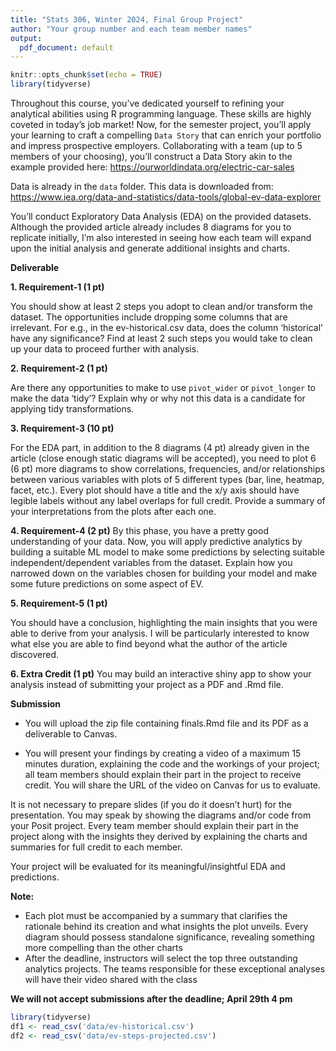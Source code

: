 ```yaml
---
title: "Stats 306, Winter 2024, Final Group Project"
author: "Your group number and each team member names"
output:
  pdf_document: default
---
```


```r
knitr::opts_chunk$set(echo = TRUE)
library(tidyverse)
```


Throughout this course, you've dedicated yourself to refining your analytical abilities using R programming language. These skills are highly coveted in today's job market! Now, for the semester project, you'll apply your learning to craft a compelling `Data Story` that can enrich your portfolio and impress prospective employers. Collaborating with a team (up to 5 members of your choosing), you'll construct a Data Story akin to the example provided here: <https://ourworldindata.org/electric-car-sales>

Data is already in the `data` folder. This data is downloaded from: <https://www.iea.org/data-and-statistics/data-tools/global-ev-data-explorer>

You'll conduct Exploratory Data Analysis (EDA) on the provided datasets. Although the provided article already includes 8 diagrams for you to replicate initially, I'm also interested in seeing how each team will expand upon the initial analysis and generate additional insights and charts.

**Deliverable**

**1.  Requirement-1 (1 pt)**

You should show at least 2 steps you adopt to clean and/or transform the dataset. The opportunities include dropping some columns that are irrelevant. For e.g., in the ev-historical.csv data, does the column 'historical' have any significance? Find at least 2 such steps you would take to clean up your data to proceed further with analysis.

**2.  Requirement-2 (1 pt)**

Are there any opportunities to make to use `pivot_wider` or `pivot_longer` to make the data 'tidy'? Explain why or why not this data is a candidate for applying tidy transformations.

**3.  Requirement-3 (10 pt)**

For the EDA part, in addition to the 8 diagrams (4 pt) already given in the article (close enough static diagrams will be accepted), you need to plot 6 (6 pt) more diagrams to show correlations, frequencies, and/or relationships between various variables with plots of 5 different types (bar, line, heatmap, facet, etc.). Every plot should have a title and the x/y axis should have legible labels without any label overlaps for full credit. Provide a summary of your interpretations from the plots after each one.

**4. Requirement-4 (2 pt)**
By this phase, you have a pretty good understanding of your data. Now, you will apply predictive analytics by building a suitable ML model to make some predictions by selecting suitable independent/dependent variables from the dataset. 
Explain how you narrowed down on the variables chosen for building your model and make some future predictions on some aspect of EV.

**5.  Requirement-5 (1 pt)**

You should have a conclusion, highlighting the main insights that you were able to derive from your analysis. I will be particularly interested to know what else you are able to find beyond what the author of the article discovered.

**6. Extra Credit (1 pt)**
You may build an interactive shiny app to show your analysis instead of submitting your project as a PDF and .Rmd file.

**Submission**

* You will upload the zip file containing finals.Rmd file and its PDF as a deliverable to Canvas.

* You will present your findings by creating a video of a maximum 15 minutes duration, explaining the code and the workings of your project; all team members should explain their part in the project to receive credit. You will share the URL of the video on Canvas for us to evaluate. 


It is not necessary to prepare slides (if you do it doesn't hurt) for the presentation. You may speak by showing the diagrams and/or code from your Posit project.  Every team member should explain their part in the project along with the insights they derived by explaining the charts and summaries for full credit to each member.

Your project will be evaluated for its meaningful/insightful EDA and predictions.

**Note:**

* Each plot must be accompanied by a summary that clarifies the rationale behind its creation and what insights the plot unveils. Every diagram should possess standalone significance, revealing something more compelling than the other charts
* After the deadline, instructors will select the top three outstanding analytics projects. The teams responsible for these exceptional analyses will have their video shared with the class

**We will not accept submissions after the deadline; April 29th 4 pm**


```r
library(tidyverse)
df1 <- read_csv('data/ev-historical.csv')
df2 <- read_csv('data/ev-steps-projected.csv')
```
